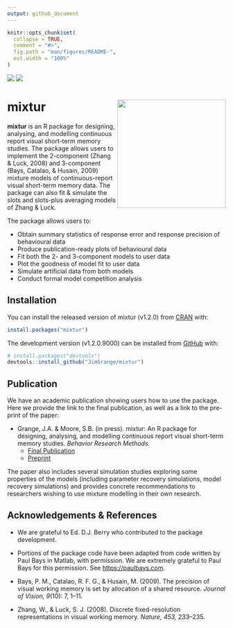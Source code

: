 ```yaml
---
output: github_document
---
```


<!-- README.md is generated from README.Rmd. Please edit that file -->

```r
knitr::opts_chunk$set(
  collapse = TRUE,
  comment = "#>",
  fig.path = "man/figures/README-",
  out.width = "100%"
)
```

[![](http://www.r-pkg.org/badges/version/mixtur)](https://cran.r-project.org/web/packages/mixtur/index.html)
[![](http://cranlogs.r-pkg.org/badges/grand-total/mixtur)](https://cran.r-project.org/web/packages/mixtur/index.html)

# mixtur <a ><img src='images/logo/mixtur_logo.png' align="right" height="250" /></a>

**mixtur** is an R package for designing, analysing, and modelling
continuous report visual short-term memory studies. The package allows
users to implement the 2-component (Zhang & Luck, 2008) and 3-component
(Bays, Catalao, & Husain, 2009) mixture models of continuous-report
visual short-term memory data. The package can also fit & simulate the slots
and slots-plus averaging models of Zhang & Luck.

The package allows users to:

  - Obtain summary statistics of response error and response precision
    of behavioural data
  - Produce publication-ready plots of behavioural data
  - Fit both the 2- and 3-component models to user data
  - Plot the goodness of model fit to user data
  - Simulate artificial data from both models
  - Conduct formal model competition analysis

## Installation

You can install the released version of mixtur (v1.2.0) from [CRAN](https://cran.r-project.org/web/packages/mixtur/index.html) with:

``` r
install.packages("mixtur")
```

The development version (v1.2.0.9000) can be installed from [GitHub](https://github.com/) with:

``` r
# install.packages("devtools")
devtools::install_github("JimGrange/mixtur")
```

## Publication

We have an academic publication showing users how to use the package. Here we provide the link to the final publication, as well as a link to the pre-print of the paper:

  - Grange, J.A. & Moore, S.B. (in press). mixtur:
    An R package for designing, analysing, and modelling continuous
    report visual short-term memory studies. *Behavior Research Methods.*
    - [Final Publication](https://link.springer.com/article/10.3758/s13428-021-01688-1)     
    - [Preprint](https://psyarxiv.com/n6gqx/)

The paper also includes several simulation studies exploring some
properties of the models (including parameter recovery simulations,
model recovery simulations) and provides concrete recommendations to
researchers wishing to use mixture modelling in their own research.

## Acknowledgements & References

  - We are grateful to Ed. D.J. Berry who contributed to the package 
    development.

  - Portions of the package code have been adapted from code written by
    Paul Bays in Matlab, with permission. We are extremely grateful to
    Paul Bays for this permission. See <https://paulbays.com>.

  - Bays, P. M., Catalao, R. F. G., & Husain, M. (2009). The precision
    of visual working memory is set by allocation of a shared resource.
    *Journal of Vision, 9*(10): 7, 1–11.

  - Zhang, W., & Luck, S. J. (2008). Discrete fixed-resolution
    representations in visual working memory. *Nature, 453,* 233–235.
